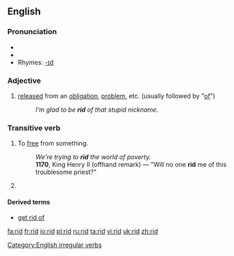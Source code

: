 ==English==

===Pronunciation===
*{{SAMPA|/'/}}
*{{IPA|/'rɪd/}}
*Rhymes: [[Rhymes:English:-ɪd|-ɪd]]

===Adjective===
{{en-adj|-}}

# [[released]] from an [[obligation]], [[problem]], etc. (usually followed by "[[of]]")
#:''I’m glad to be '''rid''' of that stupid nickname.''

===Transitive verb===
{{en-verb|rids|ridding|rid}}

# To [[free]] from something.
#:''We're trying to '''rid''' the world of poverty.''
#:'''1170''', King Henry II (offhand remark) — "Will no one '''rid''' me of this troublesome priest?"
# {{past of|[[rid]]}}

====Derived terms====
*[[get rid of]]

[[Category:English irregular verbs]]

[[fa:rid]]
[[fr:rid]]
[[io:rid]]
[[pl:rid]]
[[ru:rid]]
[[ta:rid]]
[[vi:rid]]
[[uk:rid]]
[[zh:rid]]
